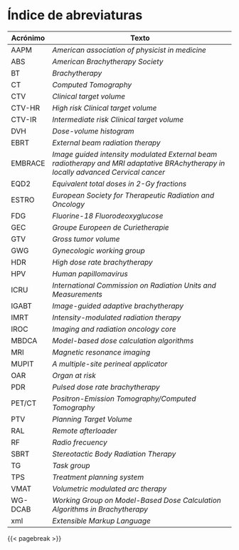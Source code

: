 # Índice de abreviaturas {.unnumbered}

| Acrónimo | Texto                                               |
|----------|------------------------------------------------------|
| AAPM     | *American association of physicist in medicine*      |
| ABS      | *American Brachytherapy Society*                       |
| BT       | *Brachytherapy*                                      |
| CT       | *Computed Tomography*                             |
| CTV      | *Clinical target volume*                               |
| CTV-HR   | *High risk Clinical target volume*                |
| CTV-IR   | *Intermediate risk Clinical target volume*            |
| DVH      | *Dose-volume histogram*                             |
| EBRT     | *External beam radiation therapy*                       |
| EMBRACE  | *Image guided intensity modulated External beam radiotherapy and MRI adaptative BRAchytherapy in locally advanced Cervical cancer* |
| EQD2     | *Equivalent total doses in 2-Gy fractions*                  |
| ESTRO    | *European Society for Therapeutic Radiation and Oncology* |
| FDG      | *Fluorine-18 Fluorodeoxyglucose*                             |
| GEC      | *Groupe Europeen de Curietherapie*                     |
| GTV      | *Gross tumor volume*                         |
| GWG      | *Gynecologic working group*                            |
| HDR      | *High dose rate brachytherapy*                  |
| HPV      | *Human papillomavirus*                            |
| ICRU     | *International Commission on Radiation Units and Measurements* |
| IGABT    | *Image-guided adaptive brachytherapy*         |
| IMRT     | *Intensity-modulated radiation therapy*                  |
| IROC     | *Imaging and radiation oncology core*                |
| MBDCA    | *Model-based dose calculation algorithms*              |
| MRI      | *Magnetic resonance imaging*              |
| MUPIT    | *A multiple-site perineal applicator*                  |
| OAR      | *Organ at risk*                                    |
| PDR      | *Pulsed dose rate brachytherapy*                       |
| PET/CT   | *Positron-Emission Tomography/Computed Tomography* |
| PTV      | *Planning Target Volume*                       |
| RAL      | *Remote afterloader*               |
| RF       | *Radio frecuency*                                     |
| SBRT     | *Stereotactic Body Radiation Therapy*                 |
| TG       | *Task group*                                     |
| TPS      | *Treatment planning system*             |
| VMAT     | *Volumetric modulated arc therapy*             |
| WG-DCAB  | *Working Group on Model-Based Dose Calculation Algorithms in Brachytherapy* |
| xml      | *Extensible Markup Language*                           |

{{< pagebreak >}}
